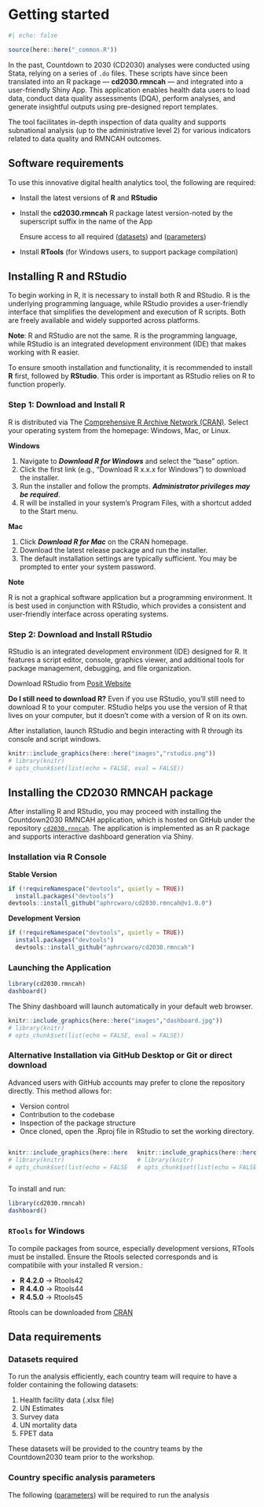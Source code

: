# Getting started

```r
#| echo: false

source(here::here("_common.R"))
```

In the past, Countdown to 2030 (CD2030) analyses were conducted using Stata, relying on a series of `.do` files. These scripts have since been translated into an R package — **cd2030.rmncah** — and integrated into a user-friendly Shiny App. This application enables health data users to load data, conduct data quality assessments (DQA), perform analyses, and generate insightful outputs using pre-designed report templates.

The tool facilitates in-depth inspection of data quality and supports subnational analysis (up to the administrative level 2) for various indicators related to data quality and RMNCAH outcomes.

## Software requirements {#sec-software-requirements}

To use this innovative digital health analytics tool, the following are required:

-   Install the latest versions of **R** and **RStudio**

-   Install the **cd2030.rmncah** R package latest version-noted by the superscript suffix in the name of the App

    Ensure access to all required ([datasets](#sec-data-requirements)) and ([parameters](denominator-assessment.qmd#sec-denom-analysis-setup))

-   Install **RTools** (for Windows users, to support package compilation)

## Installing R and RStudio {#sec-instal-r}

To begin working in R, it is necessary to install both R and RStudio. R is the underlying programming language, while RStudio provides a user-friendly interface that simplifies the development and execution of R scripts. Both are freely available and widely supported across platforms.

**Note**: R and RStudio are not the same. R is the programming language, while RStudio is an integrated development environment (IDE) that makes working with R easier.

To ensure smooth installation and functionality, it is recommended to install **R** first, followed by **RStudio**. This order is important as RStudio relies on R to function properly.

### Step 1: Download and Install R

R is distributed via The [Comprehensive R Archive Network (CRAN)](https://cran.r-project.org/). Select your operating system from the homepage: Windows, Mac, or Linux.

**Windows**

1.  Navigate to ***Download R for Windows*** and select the “base” option.
2.  Click the first link (e.g., “Download R x.x.x for Windows”) to download the installer.
3.  Run the installer and follow the prompts. ***Administrator privileges may be required***.
4.  R will be installed in your system's Program Files, with a shortcut added to the Start menu.

**Mac**

1.  Click ***Download R for Mac*** on the CRAN homepage.
2.  Download the latest release package and run the installer.
3.  The default installation settings are typically sufficient. You may be prompted to enter your system password.

**Note**

R is not a graphical software application but a programming environment. It is best used in conjunction with RStudio, which provides a consistent and user-friendly interface across operating systems.

### Step 2: Download and Install RStudio

RStudio is an integrated development environment (IDE) designed for R. It features a script editor, console, graphics viewer, and additional tools for package management, debugging, and file organization.

Download RStudio from [Posit Website](https://posit.co/downloads/)

**Do I still need to download R?** Even if you use RStudio, you’ll still need to download R to your computer. RStudio helps you use the version of R that lives on your computer, but it doesn’t come with a version of R on its own.

After installation, launch RStudio and begin interacting with R through its console and script windows.

```r
knitr::include_graphics(here::here("images","rstudio.png"))
# library(knitr)
# opts_chunk$set(list(echo = FALSE, eval = FALSE))
```

## Installing the CD2030 RMNCAH package {#sec-instal-cd2030-rmncah}

After installing R and RStudio, you may proceed with installing the Countdown2030 RMNCAH application, which is hosted on GitHub under the repository [`cd2030.rnncah`](https://github.com/aphrcwaro/cd2030.rmncah). The application is implemented as an R package and supports interactive dashboard generation via Shiny.

### Installation via R Console

**Stable Version**

```r
if (!requireNamespace("devtools", quietly = TRUE)) 
  install.packages("devtools")
devtools::install_github("aphrcwaro/cd2030.rmncah@v1.0.0")
```

**Development Version**

```r

if (!requireNamespace("devtools", quietly = TRUE)) 
  install.packages("devtools")
  devtools::install_github("aphrcwaro/cd2030.rmncah")

```

### Launching the Application

```r

library(cd2030.rmncah)
dashboard()
```

The Shiny dashboard will launch automatically in your default web browser.

```r
knitr::include_graphics(here::here("images","dashboard.jpg"))
# library(knitr)
# opts_chunk$set(list(echo = FALSE, eval = FALSE))
```

### Alternative Installation via GitHub Desktop or Git or direct download

Advanced users with GitHub accounts may prefer to clone the repository directly. This method allows for:

-   Version control
-   Contribution to the codebase
-   Inspection of the package structure
-   Once cloned, open the .Rproj file in RStudio to set the working directory.

::::: columns
::: {.column width="50%"}
```r
knitr::include_graphics(here::here("images","github-repo.png"))
# library(knitr)
# opts_chunk$set(list(echo = FALSE, eval = FALSE))
```
:::

::: {.column width="50%"}
```r
knitr::include_graphics(here::here("images","project-file.png"))
# library(knitr)
# opts_chunk$set(list(echo = FALSE, eval = FALSE))
```
:::
:::::

To install and run:

```r
library(cd2030.rmncah)
dashboard()
```

### `RTools` for Windows

To compile packages from source, especially development versions, RTools must be installed. Ensure the Rtools selected corresponds and is compatibile with your installed R version.:

-   **R 4.2.0** → Rtools42
-   **R 4.4.0** → Rtools44
-   **R 4.5.0** → Rtools45

Rtools can be downloaded from [CRAN](https://cran.r-project.org/bin/windows/Rtools/)

## Data requirements {#sec-data-requirements}

### Datasets required

To run the analysis efficiently, each country team will require to have a folder containing the following datasets:

1.  Health facility data (.xlsx file)
2.  UN Estimates
3.  Survey data
4.  UN mortality data
5.  FPET data

These datasets will be provided to the country teams by the Countdown2030 team prior to the workshop.

### Country specific analysis parameters

The following ([parameters](denominator-assessment.qmd#sec-denom-analysis-setup)) will be required to run the analysis
